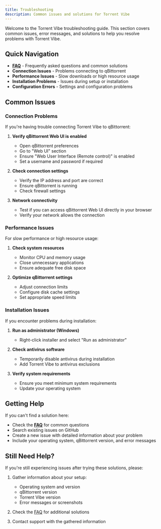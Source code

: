 ```yaml
---
title: Troubleshooting
description: Common issues and solutions for Torrent Vibe
---
```


Welcome to the Torrent Vibe troubleshooting guide. This section covers common issues, error messages, and solutions to help you resolve problems with Torrent Vibe.

## Quick Navigation

- **[FAQ](./faq.mdx)** - Frequently asked questions and common solutions
- **Connection Issues** - Problems connecting to qBittorrent
- **Performance Issues** - Slow downloads or high resource usage
- **Installation Problems** - Issues during setup or installation
- **Configuration Errors** - Settings and configuration problems

## Common Issues

### Connection Problems

If you're having trouble connecting Torrent Vibe to qBittorrent:

1. **Verify qBittorrent Web UI is enabled**
   - Open qBittorrent preferences
   - Go to "Web UI" section
   - Ensure "Web User Interface (Remote control)" is enabled
   - Set a username and password if required

2. **Check connection settings**
   - Verify the IP address and port are correct
   - Ensure qBittorrent is running
   - Check firewall settings

3. **Network connectivity**
   - Test if you can access qBittorrent Web UI directly in your browser
   - Verify your network allows the connection

### Performance Issues

For slow performance or high resource usage:

1. **Check system resources**
   - Monitor CPU and memory usage
   - Close unnecessary applications
   - Ensure adequate free disk space

2. **Optimize qBittorrent settings**
   - Adjust connection limits
   - Configure disk cache settings
   - Set appropriate speed limits

### Installation Issues

If you encounter problems during installation:

1. **Run as administrator (Windows)**
   - Right-click installer and select "Run as administrator"

2. **Check antivirus software**
   - Temporarily disable antivirus during installation
   - Add Torrent Vibe to antivirus exclusions

3. **Verify system requirements**
   - Ensure you meet minimum system requirements
   - Update your operating system

## Getting Help

If you can't find a solution here:

- Check the **[FAQ](./faq.mdx)** for common questions
- Search existing issues on GitHub
- Create a new issue with detailed information about your problem
- Include your operating system, qBittorrent version, and error messages

## Still Need Help?

If you're still experiencing issues after trying these solutions, please:

1. Gather information about your setup:
   - Operating system and version
   - qBittorrent version
   - Torrent Vibe version
   - Error messages or screenshots

2. Check the [FAQ](./faq.mdx) for additional solutions
3. Contact support with the gathered information